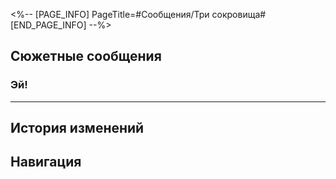 <%-- [PAGE_INFO]
PageTitle=#Сообщения/Три сокровища#
[END_PAGE_INFO] --%>
{{Сообщение Инфобокс
|id          = 152
|Изображение = НИП Три сокровища Иконка.png
|Тип         = Группа
|Персонажи   = [[Аргенти]]; [[Бутхилл]]; [[Первопроходец]]
|Фракция     = Другие
}}

==Сюжетные сообщения==
===Эй!===
{{Сообщения
|условие_получения = 
|текст =
:{Выбор} Тут?
:'''(Первопроходец):''' Эй!
:'''(Первопроходец):''' Тут? Приём!
:'''Аргенти:''' Я здесь, {{MC|ж=моя дорогая подруга|м=мой дорогой друг}}.
:'''(Первопроходец):''' А Бутхилл?
:'''(Первопроходец):''' У меня к вам дело. Срочное.
:'''Аргенти:''' Брат Бутхилл тоже здесь.
:'''Аргенти:''' Но придётся подождать, кто-то украл его шляпу.
:{Выбор} Поможете?
::'''(Первопроходец):''' Поможете? Это правда срочно.
:{Выбор} Я правда очень спешу...
::'''(Первопроходец):''' Это очень срочно.
:'''Аргенти:''' Не волнуйся, {{MC|ж=моя дорогая подруга|м=мой дорогой друг}}.
:'''Аргенти:''' Вижу, как он возвращается. Шляпа у него.
:'''Бутхилл:''' Омилеть просто! Здесь на улицах полный хаос.
:'''Бутхилл:''' Даже не говори ничего. У некоторых в голове никакого порядка, один бардак.
:'''(Первопроходец):''' Ладно, хватит болтать.
:'''(Первопроходец):''' Похоже, я {{MC|ж=нашла|м=нашёл}} организацию, о которой вы говорили.
:'''Бутхилл:''' Что? Где? Говори быстрее!
:'''(Первопроходец):''' В двух словах сложно объяснить. Приезжайте в отель Мира грёз, скорее!
:'''(Первопроходец):''' Они как раз угрожают моей подруге. Ситуация не самая оптимистичная.
:'''Бутхилл:''' Отель Мира грёз? Хорошо, я понял, скоро буду.
:'''Аргенти:''' Твои друзья - мои друзья.
:'''Аргенти:''' Я к вам присоединюсь и помогу избавиться от невзгод, друзья.
}}
----

==История изменений==
{{История изменений|2.7}}

==Навигация==
{{Сообщения Навбокс}}